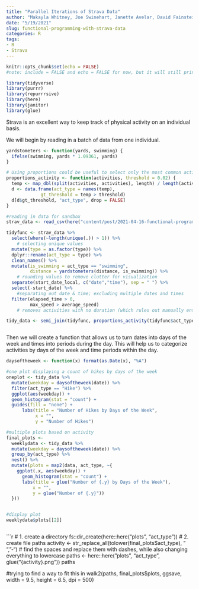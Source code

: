 ```yaml
---
title: "Parallel Iterations of Strava Data"
author: "Makayla Whitney, Joe Swinehart, Janette Avelar, David Fainstein"
date: "5/19/2021"
slug: functional-programming-with-strava-data
categories: R
tags:
- R
- Strava
---
```



```r
knitr::opts_chunk$set(echo = FALSE)
#note: include = FALSE and echo = FALSE for now, but it will still print messages and can be coerced to show full chunks of code if we desire

library(tidyverse)
library(purrr)
library(repurrrsive)
library(here)
library(janitor)
library(glue)

```

Strava is an excellent way to keep track of physical activity on an individual basis. 

We will begin by reading in a batch of data from one individual.

```r
yardstometers <- function(yards, swimming) {
  ifelse(swimming, yards * 1.09361, yards)
}

```

```r
# Using proportions could be useful to select only the most common activities (e.g., >1%)
proportions_activity <- function(activities, threshold = 0.02) {
  temp <- map_dbl(split(activities, activities), length) / length(activities)
  d <- data.frame(act_type = names(temp),
             gt_threshold = temp > threshold)
  d[d$gt_threshold, "act_type", drop = FALSE]
}
```


```r
#reading in data for sandbox
strav_data <- read_csv(here("content/post/2021-04-16-functional-programming-with-strava-data/data", "strav_csv.csv"))

tidyfunc <- strav_data %>% 
  select(where(~length(unique(.)) > 1)) %>%
    # selecting unique values
  mutate(type = as.factor(type)) %>% 
  dplyr::rename(act_type = type) %>% 
  clean_names() %>% 
  mutate(is_swimming = act_type == "swimming",
         distance = yardstometers(distance, is_swimming)) %>% 
    # rounding values to remove clutter for visualization
  separate(start_date_local, c("date","time"), sep = " ") %>% 
  select(-start_date) %>% 
    #separating out date & time; excluding multiple dates and times
  filter(elapsed_time > 0,
         max_speed > average_speed)
    # removes activities with no duration (which rules out manually entered activities where no time is supplied) and also incorrect calculations where Strava defines the an average speed that is higher than the max speed (this most often occurs in swimming)

tidy_data <- semi_join(tidyfunc, proportions_activity(tidyfunc$act_type))



```

Then we will create a function that allows us to turn dates into days of the week and times into periods during the day. This will help us to categorize activities by days of the week and time periods within the day.

```r

daysoftheweek <- function(x) format(as.Date(x), "%A")

#one plot displaying a count of hikes by days of the week
oneplot <- tidy_data %>%
  mutate(weekday = daysoftheweek(date)) %>% 
  filter(act_type == "Hike") %>%
  ggplot(aes(weekday)) +
  geom_histogram(stat = "count") +
  guides(fill = "none") +
      labs(title = "Number of Hikes by Days of the Week",
           x = "",
           y = "Number of Hikes")

#multiple plots based on activity 
final_plots <-
  weeklydata <- tidy_data %>%
  mutate(weekday = daysoftheweek(date)) %>% 
  group_by(act_type) %>% 
  nest() %>% 
  mutate(plots = map2(data, act_type, ~{
    ggplot(.x, aes(weekday)) +
      geom_histogram(stat = "count") +
      labs(title = glue("Number of {.y} by Days of the Week"),
          x = "",
          y = glue("Number of {.y}"))
  }))


#display plot
weeklydata$plots[[2]]



```


```r

# 1. create a directory
fs::dir_create(here::here("plots", "act_type"))
# 2. create file paths
activity <- str_replace_all(tolower(final_plots$act_type), " ", "-")
# find the spaces and replace them with dashes, while also changing everything to lowercase
paths <- here::here("plots", "act_type", glue("{activity}.png"))
paths

#trying to find a way to fit this in
walk2(paths, final_plots$plots, ggsave,
      width = 9.5, 
      height = 6.5,
      dpi = 500)

